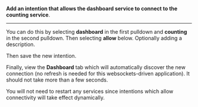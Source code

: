 **Add an intention that allows the dashboard service to connect to the counting service**.

---

You can do this by selecting **dashboard** in the first pulldown and **counting** in the second pulldown. Then selecting **allow** below. Optionally adding a description.

Then save the new intention.

Finally, view the **Dashboard** tab which will automatically discover the new connection (no refresh is needed for this websockets-driven application). It should not take more than a few seconds.

You will not need to restart any services since intentions which allow connectivity will take effect dynamically.